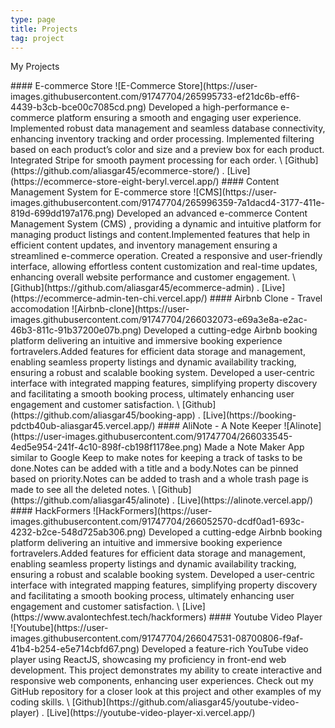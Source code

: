 ```yaml
---
type: page
title: Projects
tag: project
---
```


My Projects


<project>
#### E-commerce Store
![E-Commerce Store](https://user-images.githubusercontent.com/91747704/265995733-ef21dc6b-eff6-4439-b3cb-bce00c7085cd.png)
Developed a high-performance e-commerce platform ensuring a smooth and engaging user experience. Implemented robust data management and seamless database connectivity, enhancing inventory tracking and order processing. Implemented filtering based on each product’s color and size and a preview box for each product. Integrated Stripe for smooth payment processing for each order.
\
[Github](https://github.com/aliasgar45/ecommerce-store/) . [Live](https://ecommerce-store-eight-beryl.vercel.app/)
</project>

<project>
#### Content Management System for E-commerce store
![CMS](https://user-images.githubusercontent.com/91747704/265996359-7a1dacd4-3177-411e-819d-699dd197a176.png)
Developed an advanced e-commerce Content Management System (CMS) , providing a dynamic and intuitive platform for managing product listings and content.Implemented features that help in efficient content updates, and inventory management ensuring a streamlined e-commerce operation. Created a responsive and user-friendly interface, allowing effortless content customization and real-time updates, enhancing overall website performance and customer engagement.
\
[Github](https://github.com/aliasgar45/ecommerce-admin) . [Live](https://ecommerce-admin-ten-chi.vercel.app/)
</project>

<project>
#### Airbnb Clone - Travel accomodation
![Airbnb-clone](https://user-images.githubusercontent.com/91747704/266032073-e69a3e8a-e2ac-46b3-811c-91b37200e07b.png)
Developed a cutting-edge Airbnb booking platform delivering an intuitive and immersive booking experience fortravelers.Added features for efficient data storage and management, enabling seamless property listings and dynamic availability tracking, ensuring a robust and scalable booking system. Developed a user-centric interface with integrated mapping features, simplifying property discovery and facilitating a smooth booking process, ultimately enhancing user engagement and customer satisfaction.
\
[Github](https://github.com/aliasgar45/booking-app) . [Live](https://booking-pdctb40ub-aliasgar45.vercel.app/)
</project>

<project>
#### AliNote - A Note Keeper
![Alinote](https://user-images.githubusercontent.com/91747704/266033545-4ed5e954-241f-4c10-898f-cb198f1178ee.png)
Made a Note Maker App similar to Google Keep to make notes for keeping a track of tasks to be done.Notes can be added with a title and a body.Notes can be pinned based on priority.Notes can be added to trash and a whole trash page is made to see all the deleted notes.
\
[Github](https://github.com/aliasgar45/alinote) . [Live](https://alinote.vercel.app/)
</project>

<project>
#### HackFormers
![HackFormers](https://user-images.githubusercontent.com/91747704/266052570-dcdf0ad1-693c-4232-b2ce-548d725ab306.png)
Developed a cutting-edge Airbnb booking platform delivering an intuitive and immersive booking experience fortravelers.Added features for efficient data storage and management, enabling seamless property listings and dynamic availability tracking, ensuring a robust and scalable booking system. Developed a user-centric interface with integrated mapping features, simplifying property discovery and facilitating a smooth booking process, ultimately enhancing user engagement and customer satisfaction.
\
 [Live](https://www.avalontechfest.tech/hackformers)
</project>

<project>
#### Youtube Video Player
![Youtube](https://user-images.githubusercontent.com/91747704/266047531-08700806-f9af-41b4-b254-e5e714cbfd67.png)
Developed a feature-rich YouTube video player using ReactJS, showcasing my proficiency in front-end web development. This project demonstrates my ability to create interactive and responsive web components, enhancing user experiences. Check out my GitHub repository for a closer look at this project and other examples of my coding skills.
\
[Github](https://github.com/aliasgar45/youtube-video-player) . [Live](https://youtube-video-player-xi.vercel.app/)
</project>